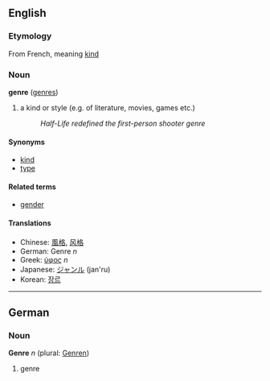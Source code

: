 ==English==

===Etymology===
From French, meaning [[kind]]

===Noun===
'''genre''' ([[genres]])

# a kind or style (e.g. of literature, movies, games etc.)
#:''Half-Life redefined the first-person shooter genre''

====Synonyms====
*[[kind]]
*[[type]]

====Related terms====
*[[gender]]
<!-- [[generic]]? -->

====Translations====
*Chinese: [[風格]], [[风格]]
*German: Genre ''n''
*Greek: [[ύφος]] ''n''
*Japanese: [[ジャンル]] (jan'ru)
*Korean: [[장르]]

----

==German==
===Noun===
'''Genre''' ''n'' (plural: [[Genren]])

# genre